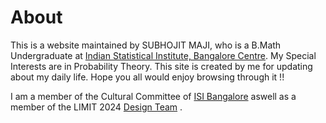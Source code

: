 # About {.unnumbered}

This is a website maintained by SUBHOJIT MAJI, who is a B.Math Undergraduate at [Indian Statistical Institute, Bangalore Centre](https://www.isibang.ac.in/). My Special Interests are in Probability Theory. This site is created by me for updating about my daily life. Hope you all would enjoy browsing through it !!

I am a member of the Cultural Committee of [ISI Bangalore](https://www.isibang.ac.in/) aswell as a member of the LIMIT 2024 [Design Team](https://www.limitisi.in/resources/team/design) .